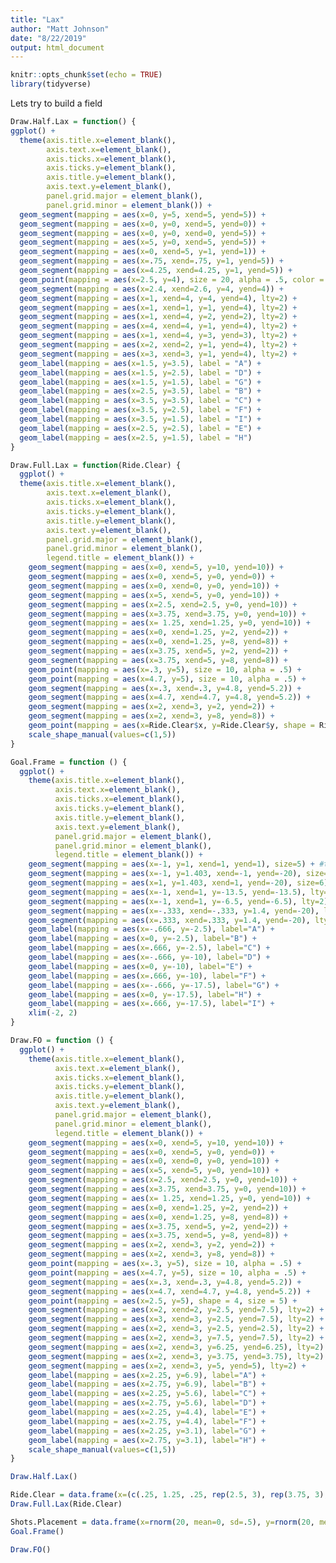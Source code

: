 ```yaml
---
title: "Lax"
author: "Matt Johnson"
date: "8/22/2019"
output: html_document
---
```


```r
knitr::opts_chunk$set(echo = TRUE)
library(tidyverse)
```

Lets try to build a field


```r
Draw.Half.Lax = function() {
ggplot() +
  theme(axis.title.x=element_blank(),
        axis.text.x=element_blank(),
        axis.ticks.x=element_blank(),
        axis.ticks.y=element_blank(),
        axis.title.y=element_blank(),
        axis.text.y=element_blank(),
        panel.grid.major = element_blank(),
        panel.grid.minor = element_blank()) +
  geom_segment(mapping = aes(x=0, y=5, xend=5, yend=5)) +
  geom_segment(mapping = aes(x=0, y=0, xend=5, yend=0)) +
  geom_segment(mapping = aes(x=0, y=0, xend=0, yend=5)) +
  geom_segment(mapping = aes(x=5, y=0, xend=5, yend=5)) +
  geom_segment(mapping = aes(x=0, xend=5, y=1, yend=1)) +
  geom_segment(mapping = aes(x=.75, xend=.75, y=1, yend=5)) +
  geom_segment(mapping = aes(x=4.25, xend=4.25, y=1, yend=5)) +
  geom_point(mapping = aes(x=2.5, y=4), size = 20, alpha = .5, color = "black") +
  geom_segment(mapping = aes(x=2.4, xend=2.6, y=4, yend=4)) +
  geom_segment(mapping = aes(x=1, xend=4, y=4, yend=4), lty=2) +
  geom_segment(mapping = aes(x=1, xend=1, y=1, yend=4), lty=2) +
  geom_segment(mapping = aes(x=1, xend=4, y=2, yend=2), lty=2) +
  geom_segment(mapping = aes(x=4, xend=4, y=1, yend=4), lty=2) +
  geom_segment(mapping = aes(x=1, xend=4, y=3, yend=3), lty=2) +
  geom_segment(mapping = aes(x=2, xend=2, y=1, yend=4), lty=2) +
  geom_segment(mapping = aes(x=3, xend=3, y=1, yend=4), lty=2) +
  geom_label(mapping = aes(x=1.5, y=3.5), label = "A") +
  geom_label(mapping = aes(x=1.5, y=2.5), label = "D") +
  geom_label(mapping = aes(x=1.5, y=1.5), label = "G") +
  geom_label(mapping = aes(x=2.5, y=3.5), label = "B") +
  geom_label(mapping = aes(x=3.5, y=3.5), label = "C") +
  geom_label(mapping = aes(x=3.5, y=2.5), label = "F") +
  geom_label(mapping = aes(x=3.5, y=1.5), label = "I") +
  geom_label(mapping = aes(x=2.5, y=2.5), label = "E") +
  geom_label(mapping = aes(x=2.5, y=1.5), label = "H")
}

Draw.Full.Lax = function(Ride.Clear) {
  ggplot() +
  theme(axis.title.x=element_blank(),
        axis.text.x=element_blank(),
        axis.ticks.x=element_blank(),
        axis.ticks.y=element_blank(),
        axis.title.y=element_blank(),
        axis.text.y=element_blank(),
        panel.grid.major = element_blank(),
        panel.grid.minor = element_blank(),
        legend.title = element_blank()) +
    geom_segment(mapping = aes(x=0, xend=5, y=10, yend=10)) +
    geom_segment(mapping = aes(x=0, xend=5, y=0, yend=0)) +
    geom_segment(mapping = aes(x=0, xend=0, y=0, yend=10)) +
    geom_segment(mapping = aes(x=5, xend=5, y=0, yend=10)) +
    geom_segment(mapping = aes(x=2.5, xend=2.5, y=0, yend=10)) +
    geom_segment(mapping = aes(x=3.75, xend=3.75, y=0, yend=10)) +
    geom_segment(mapping = aes(x= 1.25, xend=1.25, y=0, yend=10)) +
    geom_segment(mapping = aes(x=0, xend=1.25, y=2, yend=2)) +
    geom_segment(mapping = aes(x=0, xend=1.25, y=8, yend=8)) +
    geom_segment(mapping = aes(x=3.75, xend=5, y=2, yend=2)) +
    geom_segment(mapping = aes(x=3.75, xend=5, y=8, yend=8)) +
    geom_point(mapping = aes(x=.3, y=5), size = 10, alpha = .5) +
    geom_point(mapping = aes(x=4.7, y=5), size = 10, alpha = .5) +
    geom_segment(mapping = aes(x=.3, xend=.3, y=4.8, yend=5.2)) +
    geom_segment(mapping = aes(x=4.7, xend=4.7, y=4.8, yend=5.2)) +
    geom_segment(mapping = aes(x=2, xend=3, y=2, yend=2)) +
    geom_segment(mapping = aes(x=2, xend=3, y=8, yend=8)) +
    geom_point(mapping = aes(x=Ride.Clear$x, y=Ride.Clear$y, shape = Ride.Clear$Type), show.legend = T, size = 8) +
    scale_shape_manual(values=c(1,5))
}

Goal.Frame = function () {
  ggplot() +
    theme(axis.title.x=element_blank(),
          axis.text.x=element_blank(),
          axis.ticks.x=element_blank(),
          axis.ticks.y=element_blank(),
          axis.title.y=element_blank(),
          axis.text.y=element_blank(),
          panel.grid.major = element_blank(),
          panel.grid.minor = element_blank(),
          legend.title = element_blank()) +
    geom_segment(mapping = aes(x=-1, y=1, xend=1, yend=1), size=5) + #top
    geom_segment(mapping = aes(x=-1, y=1.403, xend=-1, yend=-20), size=6) + #left
    geom_segment(mapping = aes(x=1, y=1.403, xend=1, yend=-20), size=6) + #right
    geom_segment(mapping = aes(x=-1, xend=1, y=-13.5, yend=-13.5), lty=2) +
    geom_segment(mapping = aes(x=-1, xend=1, y=-6.5, yend=-6.5), lty=2) + 
    geom_segment(mapping = aes(x=-.333, xend=-.333, y=1.4, yend=-20), lty=2) +
    geom_segment(mapping = aes(x=.333, xend=.333, y=1.4, yend=-20), lty=2) +
    geom_label(mapping = aes(x=-.666, y=-2.5), label="A") +
    geom_label(mapping = aes(x=0, y=-2.5), label="B") +
    geom_label(mapping = aes(x=.666, y=-2.5), label="C") +
    geom_label(mapping = aes(x=-.666, y=-10), label="D") +
    geom_label(mapping = aes(x=0, y=-10), label="E") +
    geom_label(mapping = aes(x=.666, y=-10), label="F") +
    geom_label(mapping = aes(x=-.666, y=-17.5), label="G") +
    geom_label(mapping = aes(x=0, y=-17.5), label="H") +
    geom_label(mapping = aes(x=.666, y=-17.5), label="I") +
    xlim(-2, 2)
}

Draw.FO = function () {
  ggplot() +
    theme(axis.title.x=element_blank(),
          axis.text.x=element_blank(),
          axis.ticks.x=element_blank(),
          axis.ticks.y=element_blank(),
          axis.title.y=element_blank(),
          axis.text.y=element_blank(),
          panel.grid.major = element_blank(),
          panel.grid.minor = element_blank(),
          legend.title = element_blank()) +
    geom_segment(mapping = aes(x=0, xend=5, y=10, yend=10)) +
    geom_segment(mapping = aes(x=0, xend=5, y=0, yend=0)) +
    geom_segment(mapping = aes(x=0, xend=0, y=0, yend=10)) +
    geom_segment(mapping = aes(x=5, xend=5, y=0, yend=10)) +
    geom_segment(mapping = aes(x=2.5, xend=2.5, y=0, yend=10)) +
    geom_segment(mapping = aes(x=3.75, xend=3.75, y=0, yend=10)) +
    geom_segment(mapping = aes(x= 1.25, xend=1.25, y=0, yend=10)) +
    geom_segment(mapping = aes(x=0, xend=1.25, y=2, yend=2)) +
    geom_segment(mapping = aes(x=0, xend=1.25, y=8, yend=8)) +
    geom_segment(mapping = aes(x=3.75, xend=5, y=2, yend=2)) +
    geom_segment(mapping = aes(x=3.75, xend=5, y=8, yend=8)) +
    geom_segment(mapping = aes(x=2, xend=3, y=2, yend=2)) +
    geom_segment(mapping = aes(x=2, xend=3, y=8, yend=8)) +
    geom_point(mapping = aes(x=.3, y=5), size = 10, alpha = .5) +
    geom_point(mapping = aes(x=4.7, y=5), size = 10, alpha = .5) +
    geom_segment(mapping = aes(x=.3, xend=.3, y=4.8, yend=5.2)) +
    geom_segment(mapping = aes(x=4.7, xend=4.7, y=4.8, yend=5.2)) +
    geom_point(mapping = aes(x=2.5, y=5), shape = 4, size = 5) +
    geom_segment(mapping = aes(x=2, xend=2, y=2.5, yend=7.5), lty=2) +
    geom_segment(mapping = aes(x=3, xend=3, y=2.5, yend=7.5), lty=2) +
    geom_segment(mapping = aes(x=2, xend=3, y=2.5, yend=2.5), lty=2) +
    geom_segment(mapping = aes(x=2, xend=3, y=7.5, yend=7.5), lty=2) +
    geom_segment(mapping = aes(x=2, xend=3, y=6.25, yend=6.25), lty=2) +
    geom_segment(mapping = aes(x=2, xend=3, y=3.75, yend=3.75), lty=2) +
    geom_segment(mapping = aes(x=2, xend=3, y=5, yend=5), lty=2) +
    geom_label(mapping = aes(x=2.25, y=6.9), label="A") +
    geom_label(mapping = aes(x=2.75, y=6.9), label="B") +
    geom_label(mapping = aes(x=2.25, y=5.6), label="C") +
    geom_label(mapping = aes(x=2.75, y=5.6), label="D") +
    geom_label(mapping = aes(x=2.25, y=4.4), label="E") +
    geom_label(mapping = aes(x=2.75, y=4.4), label="F") +
    geom_label(mapping = aes(x=2.25, y=3.1), label="G") +
    geom_label(mapping = aes(x=2.75, y=3.1), label="H") +
    scale_shape_manual(values=c(1,5))
}
```

```r
Draw.Half.Lax()

Ride.Clear = data.frame(x=(c(.25, 1.25, .25, rep(2.5, 3), rep(3.75, 3), .6, rep(1.6, 2), rep(2.85, 3), rep(4.05, 3))), y=(c(rep(c(2, 5, 8), 3), 2.2, 3.4, 7.06, 3, 5, 7, 3, 5, 7)), Type=(c(rep("Clear", 9), rep("Ride", 9))))
Draw.Full.Lax(Ride.Clear)

Shots.Placement = data.frame(x=rnorm(20, mean=0, sd=.5), y=rnorm(20, mean=0, sd=.5))
Goal.Frame()

Draw.FO()
```


